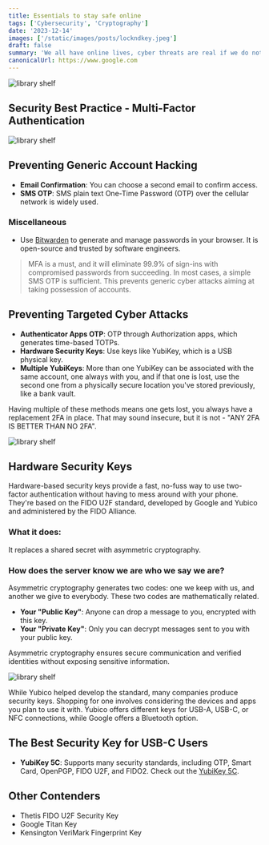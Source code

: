 ```yaml
---
title: Essentials to stay safe online
tags: ['Cybersecurity', 'Cryptography']
date: '2023-12-14'
images: ['/static/images/posts/lockndkey.jpeg']
draft: false
summary: 'We all have online lives, cyber threats are real if we do not build enough moat around us'
canonicalUrl: https://www.google.com
---
```


<Image
  className="w-full rounded-xl"
  alt="library shelf"
  src="/static/images/posts/lockndkey.jpeg"
  width={450}
  height={250}
/>

<TOCInline toc={props.toc} asDisclosure toHeading={3} />

## Security Best Practice - Multi-Factor Authentication

<Image
  className="w-full rounded-xl"
  alt="library shelf"
  src="/static/images/posts/sharedecrets.jpg"
  width={450}
  height={250}
/>


##  Preventing Generic Account Hacking

- **Email Confirmation**: You can choose a second email to confirm access.
- **SMS OTP**: SMS plain text One-Time Password (OTP) over the cellular network is widely used.

### Miscellaneous

- Use [Bitwarden](https://bitwarden.com) to generate and manage passwords in your browser. It is open-source and trusted by software engineers.

> MFA is a must, and it will eliminate 99.9% of sign-ins with compromised passwords from succeeding. In most cases, a simple SMS OTP is sufficient. This prevents generic cyber attacks aiming at taking possession of accounts.

## Preventing Targeted Cyber Attacks

- **Authenticator Apps OTP**: OTP through Authorization apps, which generates time-based TOTPs.
- **Hardware Security Keys**: Use keys like YubiKey, which is a USB physical key.
- **Multiple YubiKeys**: More than one YubiKey can be associated with the same account, one always with you, and if that one is lost, use the second one from a physically secure location you've stored previously, like a bank vault.

Having multiple of these methods means one gets lost, you always have a replacement 2FA in place. That may sound insecure, but it is not - "ANY 2FA IS BETTER THAN NO 2FA".

<Image
  className="w-full rounded-xl"
  alt="library shelf"
  src="/static/images/posts/mfa.png"
  width={450}
  height={250}
/>


## Hardware Security Keys

Hardware-based security keys provide a fast, no-fuss way to use two-factor authentication without having to mess around with your phone. They're based on the FIDO U2F standard, developed by Google and Yubico and administered by the FIDO Alliance.

### What it does:

It replaces a shared secret with asymmetric cryptography.

### How does the server know we are who we say we are?

Asymmetric cryptography generates two codes: one we keep with us, and another we give to everybody. These two codes are mathematically related.

- **Your "Public Key"**: Anyone can drop a message to you, encrypted with this key.
- **Your "Private Key"**: Only you can decrypt messages sent to you with your public key.

Asymmetric cryptography ensures secure communication and verified identities without exposing sensitive information.

<Image
  className="w-full rounded-xl"
  alt="library shelf"
  src="/static/images/posts/Cryptoverification.jpg"
  width={450}
  height={250}
/>


While Yubico helped develop the standard, many companies produce security keys. Shopping for one involves considering the devices and apps you plan to use it with. Yubico offers different keys for USB-A, USB-C, or NFC connections, while Google offers a Bluetooth option.

## The Best Security Key for USB-C Users

- **YubiKey 5C**: Supports many security standards, including OTP, Smart Card, OpenPGP, FIDO U2F, and FIDO2. Check out the [YubiKey 5C](https://www.yubico.com/works-with-yubikey/catalog/?sort=popular).

## Other Contenders

- Thetis FIDO U2F Security Key
- Google Titan Key
- Kensington VeriMark Fingerprint Key

